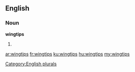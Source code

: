 ==English==

===Noun===
'''wingtips'''

# {{plural of|wingtip}}

[[Category:English plurals]]

[[ar:wingtips]]
[[fr:wingtips]]
[[ku:wingtips]]
[[hu:wingtips]]
[[my:wingtips]]